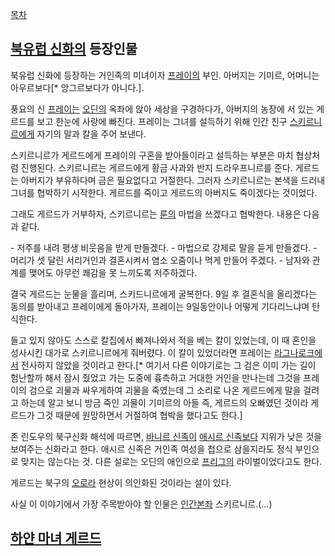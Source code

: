 [[목차]]

== [[북유럽 신화]]의 등장인물 == 
북유럽 신화에 등장하는 거인족의 미녀이자 [[프레이]]의 부인. 아버지는 기미르, 어머니는 아우르보다[* 앙그르보다가 아니다.].

풍요의 신 [[프레이]]는 [[오딘]]의 옥좌에 앉아 세상을 구경하다가, 아버지의 농장에 서 있는 게르드를 보고 한눈에 사랑에 빠진다. 프레이는 그녀를 설득하기 위해 인간 친구 [[스키르니르]]에게 자기의 말과 칼을 주어 보낸다. 

스키르니르가 게르드에게 프레이의 구혼을 받아들이라고 설득하는 부분은 마치 협상처럼 진행된다. 스키르니르는 게르드에게 황금 사과와 반지 드라우프니르를 준다. 게르드는 아버지가 부유하다며 금은 필요없다고 거절한다. 그러자 스키르니르는 본색을 드러내 그녀를 협박하기 시작한다. 게르드를 죽이고 게르드의 아버지도 죽이겠다는 것이었다.

그래도 게르드가 거부하자, 스키르니르는 [[룬]]의 마법을 쓰겠다고 협박한다. 내용은 다음과 같다.

- 저주를 내려 평생 비웃음을 받게 만들겠다.
- 마법으로 강제로 말을 듣게 만들겠다.
- 머리가 셋 달린 서리거인과 결혼시켜서 염소 오줌이나 먹게 만들어 주겠다.
- 남자와 관계를 맺어도 아무런 쾌감을 못 느끼도록 저주하겠다. 

결국 게르드는 눈물을 흘리며, 스키드니르에게 굴복한다. 9일 후 결혼식을 올리겠다는 동의를 받아내고 프레이에게 돌아가자, 프레이는 9일동안이나 어떻게 기다리느냐며 탄식한다. 

들고 있지 않아도 스스로 칼집에서 빠져나와서 적을 베는 칼이 있었는데, 이 때 혼인을 성사시킨 대가로 스키르니르에게 줘버렸다. 이 칼이 있었더라면 프레이는 [[라그나로크]]에서 전사하지 않았을 것이라고 한다.[* 여기서 다른 이야기로는 그 검은 이미 가는 길이 험난할까 해서 잠시 줬었고 가는 도중에 흉측하고 거대한 거인을 만나는데 그것을 프레이의 검으로 괴물과 싸우게하여 괴물을 죽였는데 그 소리로 나온 게르드에게 말을 걸려고 하는데 알고 보니 방금 죽인 괴물이 기미르의 아들 즉, 게르드의 오빠였던 것이라 게르드가 그것 때문에 원망하면서 거절하여 협박을 했다고도 한다.]

존 린도우의 북구신화 해석에 따르면, [[바니르 신족]]이 [[애시르 신족]]보다 지위가 낮은 것을 보여주는 신화라고 한다. 애시르 신족은 거인족 여성을 첩으로 삼을지라도 정식 부인으로 맞지는 않는다는 것. 다른 설로는 오딘의 애인으로 [[프리그]]의 라이벌이었다고도 한다.

게르드는 북구의 [[오로라]] 현상이 의인화된 것이라는 설이 있다.

사실 이 이야기에서 가장 주목받아야 할 인물은 [[인간본좌]] 스키르니르.(...)

== [[하얀 마녀 게르드]] ==
